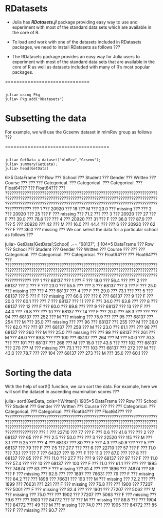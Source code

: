 

RDatasets
==============================

* Julia has ***RDatasets.jl*** package providing easy way to use and experiment with most of the standard data sets which are available in the core of R. 
* To load and work with one of the datasets included in RDatasets packages, we need to install RDatasets as follows ???

* The RDatasets package provides an easy way for Julia users to experiment with most of the standard data sets that are available in the core of R as well as datasets included with many of R's most popular packages. 

==============================
<pre><code>
julia> using Pkg
julia> Pkg.add("RDatasets")
</code></pre>

Subsetting the data
=============================
For example, we will use the Gcsemv dataset in mlmRev group as follows ???


=====================================
<pre><code>
julia> GetData = dataset("mlmRev","Gcsemv");
julia> summary(GetData);
julia> head(GetData)
</code></pre>

6×5 DataFrame
??? Row ???     School   ???     Student  ???     Gender   ???  Written ???   Course ???
???     ??? Categorical. ??? Categorical. ??? Categorical. ??? Float64??? ??? Float64??? ???
??????????????????????????????????????????????????????????????????????????????????????????????????????????????????????????????????????????????????????????????????????????????????????????????????????????????????????????????
???   1 ???     20920    ???      16      ???      M       ???  23.0    ???  missing ???
???   2 ???     20920    ???      25      ???      F       ???  missing ???   71.2   ???
???   3 ???     20920    ???      27      ???      F       ???  39.0    ???   76.8   ???
???   4 ???     20920    ???      31      ???      F       ???  36.0    ???   87.9   ???
???   5 ???     20920    ???      42      ???      M       ???  16.0    ???   44.4   ???
???   6 ???     20920    ???      62      ???      F       ???  36.0    ???  missing ???
We can select the data for a particular school as follows ???

julia> GetData[GetData[:School] .== "68137", :]
104×5 DataFrame
??? Row ???     School   ???     Student  ???     Gender   ???  Written ???   Course ???
???     ??? Categorical. ??? Categorical. ??? Categorical. ??? Float64??? ??? Float64??? ???
??????????????????????????????????????????????????????????????????????????????????????????????????????????????????????????????????????????????????????????????????????????????????????????????????????????????????????????????
???  1  ???     68137    ???      1       ???     F        ???   18.0   ???   56.4   ???
???  2  ???     68137    ???      2       ???     F        ???   23.0   ???   55.5   ???
???  3  ???     68137    ???      3       ???     F        ???   25.0   ???  missing ???
???  4  ???     68137    ???      4       ???     F        ???   29.0   ???   73.1   ???
???  5  ???     68137    ???      5       ???     F        ???  missing ???   66.6   ???
???  6  ???     68137    ???      9       ???     F        ???   20.0   ???   60.1   ???
???  7  ???     68137    ???     11       ???     F        ???   34.0   ???   63.8   ???
???  8  ???     68137    ???     12       ???     F        ???   60.0   ???   89.8   ???
???  9  ???     68137    ???     13       ???     F        ???   44.0   ???   76.8   ???
???  10 ???     68137    ???     14       ???     F        ???   20.0   ???   58.3   ???
???
??? 94  ???     68137    ???     252      ???     M        ???  missing ???   75.9   ???
??? 95  ???     68137    ???     254      ???     M        ???     35.0 ??? missing  ???
??? 96  ???     68137    ???     255      ???     M        ???     36.0 ???   62.0   ???
??? 97  ???     68137    ???     258      ???     M        ???     23.0 ???   61.1   ???
??? 98  ???     68137    ???     260      ???     M        ???     25.0 ??? missing  ???
??? 99  ???     68137    ???     261      ???     M        ???     46.0 ???    89.8  ???
??? 100 ???     68137    ???     264      ???     M        ???     50.0 ???    70.3  ???
??? 101 ???     68137    ???     268      ???     M        ???     15.0 ???    43.5  ???
??? 102 ???     68137    ???     270      ???     M        ???  missing ???    73.1  ???
??? 103 ???     68137    ???     272      ???     M        ???     43.0 ???    78.7  ???
??? 104 ???     68137    ???     273      ???     M        ???     35.0 ???    60.1  ???


Sorting the data
==============================================
With the help of sort!() function, we can sort the data. For example, here we will sort the dataset in ascending examination scores ???

julia> sort!(GetData, cols=[:Written])
1905×5 DataFrame
??? Row  ???       School ???      Student ???       Gender ???  Written ???   Course ???
???      ??? Categorical. ??? Categorical. ??? Categorical. ??? Float64??? ??? Float64??? ???
?????????????????????????????????????????????????????????????????????????????????????????????????????????????????????????????????????????????????????????????????????????????????????????????????????????????????????????????????
???  1   ???    22710     ???       77     ???     F        ???    0.6   ???   41.6   ???
???  2   ???    68137     ???       65     ???     F        ???    2.5   ???   50.0   ???
???  3   ???    22520     ???       115    ???     M        ???    3.1   ???   9.25   ???
???  4   ???    68137     ???       80     ???     F        ???    4.3   ???   50.9   ???
???  5   ???    68137     ???       79     ???     F        ???    7.5   ???   27.7   ???
???  6   ???    22710     ???       57     ???     F        ???    11.0  ???   73.1   ???
???  7   ???    64327     ???       19     ???     F        ???    11.0  ???   87.0   ???
???  8   ???    68137     ???       85     ???     F        ???    11.0  ???   27.7   ???
???  9   ???    68137     ???       97     ???     F        ???    11.0  ???   57.4   ???
??? 10   ???    68137     ???       100    ???     F        ???    11.0  ???   61.1   ???
???
??? 1895 ???    74874     ???       83     ???     F        ??? missing  ???    81.4  ???
??? 1896 ???    74874     ???       86     ???     F        ??? missing  ???    92.5  ???
??? 1897 ???    76631     ???       79     ???     F        ??? missing  ???    84.2  ???
??? 1898 ???    76631     ???       193    ???     M        ??? missing  ???    72.2  ???
??? 1899 ???    76631     ???       221    ???     F        ??? missing  ???    76.8  ???
??? 1900 ???    77207     ???       5001   ???     F        ??? missing  ???    82.4  ???
??? 1901 ???    77207     ???       5062   ???     M        ??? missing  ???    75.0  ???
??? 1902 ???    77207     ???       5063   ???     F        ??? missing  ???    79.6  ???
??? 1903 ???    84772     ???       17     ???     M        ??? missing  ???    88.8  ???
??? 1904 ???    84772     ???       49     ???     M        ??? missing  ???    74.0  ???
??? 1905 ???    84772     ???       85     ???     F        ??? missing  ???    90.7  ???


